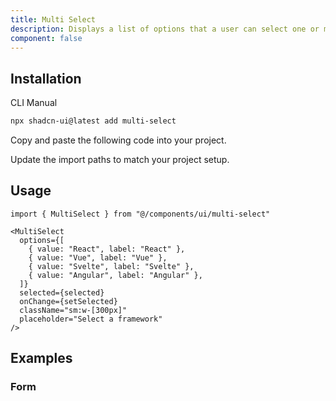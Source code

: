 ```yaml
---
title: Multi Select
description: Displays a list of options that a user can select one or more of. Supports search and filtering.
component: false
---
```


<ComponentPreview name="multi-select-demo" />

## Installation

<Tabs defaultValue="cli">

<TabsList>
  <TabsTrigger value="cli">CLI</TabsTrigger>
  <TabsTrigger value="manual">Manual</TabsTrigger>
</TabsList>
<TabsContent value="cli">

```bash
npx shadcn-ui@latest add multi-select
```

</TabsContent>

<TabsContent value="manual">

<Steps>

<Step>Copy and paste the following code into your project.</Step>

<ComponentSource name="navigation-menu" />

<Step>Update the import paths to match your project setup.</Step>

</Steps>

</TabsContent>

</Tabs>

## Usage

```tsx
import { MultiSelect } from "@/components/ui/multi-select"
```

```tsx
<MultiSelect
  options={[
    { value: "React", label: "React" },
    { value: "Vue", label: "Vue" },
    { value: "Svelte", label: "Svelte" },
    { value: "Angular", label: "Angular" },
  ]}
  selected={selected}
  onChange={setSelected}
  className="sm:w-[300px]"
  placeholder="Select a framework"
/>
```

## Examples

### Form

<ComponentPreview name="multi-select-form" />
